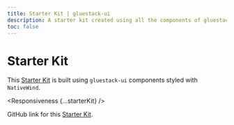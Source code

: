 ```yaml
---
title: Starter Kit | gluestack-ui
description: A starter kit created using all the components of gluestack-ui styled with NativeWind
toc: false
---
```




<Meta title="with-nativewind/Apps/Starter Kit" />

# Starter Kit

This [Starter Kit](https://gluestack-ui-starter-kits.vercel.app/) is built using `gluestack-ui` components styled with `NativeWind`.

<Responsiveness {...starterKit} />

GitHub link for this [Starter Kit](https://github.com/gluestack/gluestack-ui-starter-kits).
